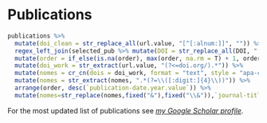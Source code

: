 \faIcon{newspaper} Publications
==================================

```r
publications %>%
  mutate(doi_clean = str_replace_all(url.value, "[^[:alnum:]]", "")) %>%
  regex_left_join(selected_pub %>% mutate(DOI = str_replace_all(DOI, "[^[:alnum:]]", "")), by = c("doi_clean" = "DOI"), ignore_case = T) %>%
  mutate(order = if_else(is.na(order), max(order, na.rm = T) + 1, order)) %>%
  mutate(doi_work = str_extract(url.value, "(?<=doi.org/).*")) %>%
  mutate(nomes = cr_cn(dois = doi_work, format = "text", style = "apa-cv")) %>%
  mutate(nomes = str_extract(nomes, ".*(?=\\([:digit:]{4}\\))")) %>%
  arrange(order, desc(`publication-date.year.value`)) %>% 
  mutate(nomes=str_replace(nomes,fixed("&"),fixed("\\&")),`journal-title.value`=str_replace(`journal-title.value`,fixed("&"),fixed("\\&")))%>% mutate(nomes=embolden_name(nomes)) %>%   detailed_entries(with=`title.title.value`, where = `journal-title.value`, when = `publication-date.year.value`, what=nomes, .protect =F)
```

For the most updated list of publications see [*my Google Scholar profile*](https://scholar.google.com/citations?user=UbyXhckAAAAJ&hl=en).